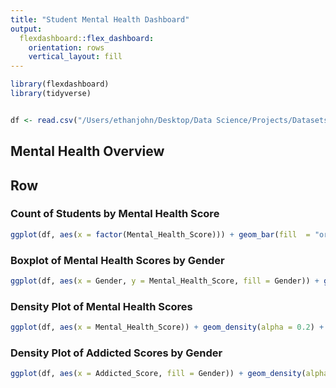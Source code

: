 ```yaml
---
title: "Student Mental Health Dashboard"
output: 
  flexdashboard::flex_dashboard:
    orientation: rows
    vertical_layout: fill
---
```


```r
library(flexdashboard)
library(tidyverse)


df <- read.csv("/Users/ethanjohn/Desktop/Data Science/Projects/Datasets/Students Social Media Addiction copy.csv")
```

## Mental Health Overview
Row
----------------------------------------
### Count of Students by Mental Health Score
```r
ggplot(df, aes(x = factor(Mental_Health_Score))) + geom_bar(fill  = "orange", color = "white") + labs(title = "Count of Students by Mental Health Score", x = "Score", y = "Number of students") + theme_minimal()
```

### Boxplot of Mental Health Scores by Gender
```r
ggplot(df, aes(x = Gender, y = Mental_Health_Score, fill = Gender)) + geom_boxplot(alpha=0.7) + labs(title = "Mental Health Scores by Gender", x = "Gender", y = "Mental Health Scores") + theme_minimal() + theme(legend.position = "none")
```

### Density Plot of Mental Health Scores
```r
ggplot(df, aes(x = Mental_Health_Score)) + geom_density(alpha = 0.2) + labs(title = "Mental Health of Students", x = "Mental Health Score", y = "Density") + theme_minimal()
```

### Density Plot of Addicted Scores by Gender
```r
ggplot(df, aes(x = Addicted_Score, fill = Gender)) + geom_density(alpha = 0.2) + labs(title = "Addicted Score", x = "Addicted Score by Gender", y = "Density")
```